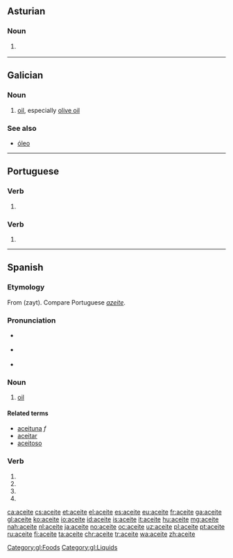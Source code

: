 ==Asturian==

===Noun===
{{ast-noun|m}}

# {{l/en|oil}} {{gloss|liquid fat}}

----

==Galician==

===Noun===
{{gl-noun|m}}

# [[oil]], especially [[olive oil]]

===See also===
* [[óleo]]

[[Category:gl:Foods]]
[[Category:gl:Liquids]]

----

==Portuguese==

===Verb===
{{head|pt|verb form|g=m-f|plural|aceites}}

# {{pt-verb-form-of|aceitar|spp|mf|s|cx=Portugal}}

===Verb===
{{pt-verb-form}}

# {{pt-verb-form-of|aceitar|e|tg=accept|tg2=accepts}}

----

==Spanish==
{{wikipedia|lang=es}}

===Etymology===
From {{etyl|ar|es}} {{l|ar|زيت}} (zayt). Compare Portuguese ''[[azeite]]''.

===Pronunciation===
* {{a|ceseo}} {{IPA|/aˈθejte/|lang=es}}
* {{a|seseo}} {{IPA|/aˈsejte/|lang=es}}
* {{rhymes|eite|lang=es}}

===Noun===
{{es-noun|m}}

# [[oil]]

====Related terms====
* [[aceituna]] ''f''
* [[aceitar]] {{pos_v}}
* [[aceitoso]] {{pos_a}}

===Verb===
{{es-verb-form}}

# {{es-verb form of|ending=ar|mood=imperative|pers=2|formal=yes|number=singular|aceitar}}
# {{es-verb form of|ending=ar|mood=subjunctive|tense=present|pers=1|number=singular|aceitar}}
# {{es-verb form of|ending=ar|mood=subjunctive|tense=present|pers=2|formal=yes|number=singular|aceitar}}
# {{es-verb form of|ending=ar|mood=subjunctive|tense=present|pers=3|number=singular|aceitar}}

[[ca:aceite]]
[[cs:aceite]]
[[et:aceite]]
[[el:aceite]]
[[es:aceite]]
[[eu:aceite]]
[[fr:aceite]]
[[ga:aceite]]
[[gl:aceite]]
[[ko:aceite]]
[[io:aceite]]
[[id:aceite]]
[[is:aceite]]
[[it:aceite]]
[[hu:aceite]]
[[mg:aceite]]
[[nah:aceite]]
[[nl:aceite]]
[[ja:aceite]]
[[no:aceite]]
[[oc:aceite]]
[[uz:aceite]]
[[pl:aceite]]
[[pt:aceite]]
[[ru:aceite]]
[[fi:aceite]]
[[ta:aceite]]
[[chr:aceite]]
[[tr:aceite]]
[[wa:aceite]]
[[zh:aceite]]